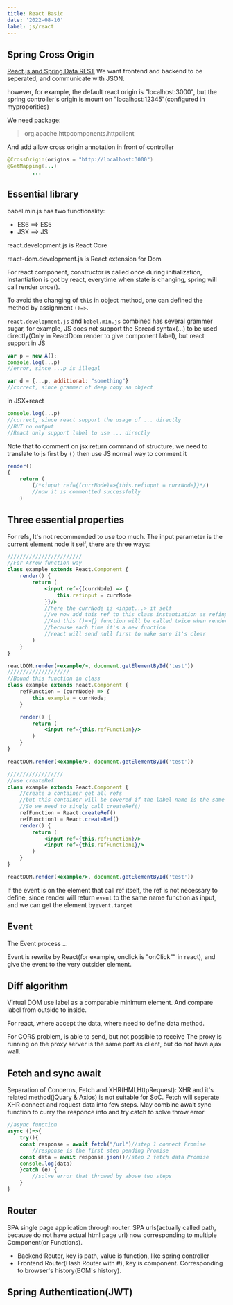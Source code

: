```yaml
---
title: React Basic
date: '2022-08-10'
label: js/react
---
```


## Spring Cross Origin

[React.js and Spring Data REST](https://spring.io/guides/tutorials/react-and-spring-data-rest/)
We want frontend and backend to be seperated, and communicate with JSON.

however, for example, the default react origin is "localhost:3000", but
the spring controller's origin is mount on "localhost:12345"(configured in myproporities)

We need package:
>org.apache.httpcomponents.httpclient

And add allow cross origin annotation in front of controller

```java
@CrossOrigin(origins = "http://localhost:3000")
@GetMapping(...)
        ...
```
## Essential library

babel.min.js has two functionality:

* ES6 ==> ES5
* JSX ==> JS

react.development.js is React Core

react-dom.development.js is React extension for Dom

For react component, constructor is called once during initialization, instantiation is got by react, everytime when
state is changing, spring will call render once().

To avoid the changing of `this` in object method, one can defined the method by assignment `()=>`.

`react.development.js` and `babel.min.js` combined has several grammer sugar, for example, JS does not support the
Spread syntax(...)
to be used directly(Only in ReactDom.render to give component label), but react support in JS

```js
var p = new A();
console.log(...p)
//error, since ...p is illegal

var d = {...p, additional: "something"}
//correct, since grammer of deep copy an object
```

in JSX+react

```jsx
console.log(...p)
//correct, since react support the usage of ... directly
//BUT no output
//React only support label to use ... directly
```

Note that to comment on jsx return command of structure, we need to translate to js first by `()` then use JS normal way
to comment it

```jsx
render()
{
    return (
        (/*<input ref={(currNode)=>{this.refinput = currNode}}*/)
        //now it is commentted successfully
    )
```

## Three essential properties

For refs, It's not recommended to use too much. The input parameter is the current element node it self, there are three ways:
```jsx
////////////////////////
//For Arrow function way
class example extends React.Component {
    render() {
        return (
            <input ref={(currNode) => {
                this.refinput = currNode
            }}/>
            //here the currNode is <input...> it self    
            //we now add this ref to this class instantiation as refinput
            //And this ()=>{} function will be called twice when render() the page
            //because each time it's a new function
            //react will send null first to make sure it's clear
        )
    }
}

reactDOM.render(<example/>, document.getElementById('test'))
////////////////////
//Bound this function in class
class example extends React.Component {
    refFunction = (currNode) => {
        this.example = currNode;
    }

    render() {
        return (
            <input ref={this.refFunction}/>
        )
    }
}

reactDOM.render(<example/>, document.getElementById('test'))

//////////////////
//use createRef
class example extends React.Component {
    //create a container get all refs
    //but this container will be covered if the label name is the same
    //So we need to singly call createRef()
    refFunction = React.createRef()
    refFunction1 = React.createRef()
    render() {
        return (
            <input ref={this.refFunction}/>
            <input ref={this.refFunction1}/>
        )
    }
}

reactDOM.render(<example/>, document.getElementById('test'))
```

If the event is on the element that call ref itself, the ref is not necessary to define, since
render will return `event` to the same name function as input, and we can get the element by`event.target`

## Event

The Event process
...

Event is rewrite by React(for example, onclick is "onClick"" in react),
and give the event to the very outsider element.

## Diff algorithm

Virtual DOM use label as a comparable minimum element. And compare label from outside to inside.



For react, where accept the data, where need to define data method.


For CORS problem, is able to send, but not possible to receive
The proxy is running on the proxy server is the same port as client,
but do not have ajax wall.

## Fetch and sync await
Separation of Concerns, Fetch and XHR(HMLHttpRequest):
XHR and it's related method(jQuary & Axios) is not suitable for SoC.
Fetch will seperate XHR connect and request data into few steps. May combine
await sync function to curry the responce info and try catch to solve throw error

```jsx
//async function
async ()=>{
    try(){
    const response = await fetch("/url")//step 1 connect Promise
        //response is the first step pending Promise
    const data = await response.json()//step 2 fetch data Promise
    console.log(data)
    }catch (e) {
        //solve error that throwed by above two steps
    }
}
```

## Router

SPA single page application through router.
SPA urls(actually called path, because do not have actual html page url)
now corresponding to multiple Component(or Functions).
* Backend Router, key is path, value is function, like spring controller
* Frontend Router(Hash Router with #), key is component. Corresponding to browser's history(BOM's history).



## Spring Authentication(JWT)
